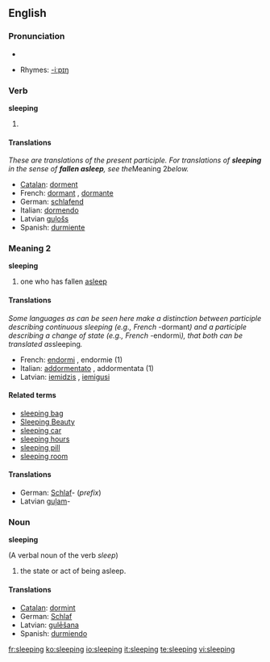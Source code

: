 ==English==

===Pronunciation===
*{{audio|en-us-sleeping.ogg|Audio (US)}}

*Rhymes: [[Rhymes:English:-iːpɪŋ|-iːpɪŋ]]

===Verb===
'''sleeping'''

# {{present participle of|sleep}}

====Translations====
''These are translations of the present participle.  For translations of '''sleeping''' in the sense of '''fallen asleep''', see the ''Meaning 2'' below.''
*[[Catalan]]: [[dorment]]
*French: [[dormant]] {{m}}, [[dormante]] {{f}}
*German: [[schlafend]]
*Italian: [[dormendo]]
*Latvian [[guļošs]]
*Spanish: [[durmiente]]

<!-- These translations are OK but could mislead the user into using them when the adjective is required.  How can we signpost this?  See Talk page. -->

===Meaning 2===
'''sleeping'''

# one who has fallen [[asleep]]

====Translations====
''Some languages as can be seen here make a distinction between participle describing continuous sleeping (e.g., French - ''dormant'') and a participle describing a change of state (e.g., French - ''endormi''), that both can be translated as ''sleeping''.''
*French: [[endormi]] {{m}}, endormie {{f}} (1)
*Italian: [[addormentato]] {{m}}, addormentata {{f}} (1)
*Latvian: [[iemidzis]] {{m}}, [[iemigusi]] {{f}}

====Related terms====
*[[sleeping bag]]
*[[Sleeping Beauty]]
*[[sleeping car]]
*[[sleeping hours]]
*[[sleeping pill]]
*[[sleeping room]]

====Translations====
*German: [[Schlaf]]- (''prefix'')
*Latvian [[guļam]]-

===Noun===
'''sleeping'''

(A verbal noun of the verb ''sleep'')

# the state or act of being asleep.

====Translations====
*[[Catalan]]: [[dormint]]
*German: [[Schlaf]] {{m}}
*Latvian: [[gulēšana]] {{f}}
*Spanish: [[durmiendo]]

[[fr:sleeping]]
[[ko:sleeping]]
[[io:sleeping]]
[[it:sleeping]]
[[te:sleeping]]
[[vi:sleeping]]